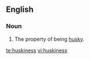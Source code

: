 ==English==
===Noun===
{{en-noun|-}}

#The property of being [[husky]].

[[te:huskiness]]
[[vi:huskiness]]